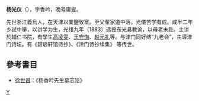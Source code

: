 '''杨光仪'''（{{bd|1822年||1900年|}}），字香吟，晚号庸叟。

先世浙江義烏人，在天津以業鹽致富。至父輩家道中落。光儀苦学有成。咸半二年乡試中舉，以讲学为生，光绪九年（1883）选授东光县教谕，以母老未赴。主讲於辅仁书院，有學生[[高凌雯|高凌雯]]、[[王守恂|王守恂]]、[[赵元礼|赵元礼]]等。与津门同好结“九老会”，主導津门诗坛。有《碧琅轩馆诗抄》、《津门诗抄续集》 等传世。

==參考書目==
*[[徐世昌|徐世昌]]：《杨香吟先生墓志铭》
[[category:清朝詩人|Y]]